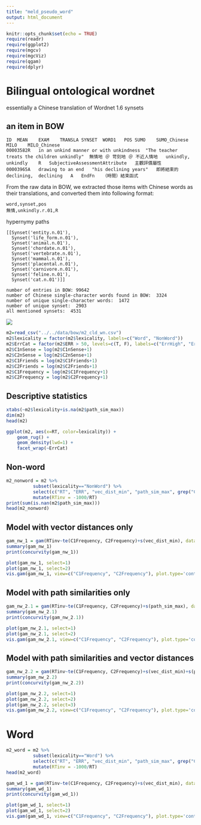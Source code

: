 ```yaml
---
title: "meld_pseudo_word"
output: html_document
---
```


```r
knitr::opts_chunk$set(echo = TRUE)
require(readr)
require(ggplot2)
require(mgcv)
require(mgcViz)
require(qgam)
require(dplyr)
```

# Bilingual ontological wordnet

essentially a Chinese translation of Wordnet 1.6 synsets

## an item in BOW
```
ID	MEAN	EXAM	TRANSLA	SYNSET	WORD1	POS	SUMO	SUMO_Chinese	MILO	MILO_Chinese
00003582R	in an unkind manner or with unkindness	"The teacher treats the children unkindly"	無情地 ＠ 苛刻地 ＠ 不近人情地	unkindly,	unkindly	R	SubjectiveAssessmentAttribute	主觀評價屬性	
00003965A	drawing to an end	"his declining years"	即將結束的	declining,	declining	A	EndFn	（時間）結束函式
```

From the raw data in BOW, we extracted those items with Chinese words as their translations, and converted them into following format:

```
word,synset,pos
無情,unkindly.r.01,R
```

hypernymy paths
```
[[Synset('entity.n.01'),
  Synset('life_form.n.01'),
  Synset('animal.n.01'),
  Synset('chordate.n.01'),
  Synset('vertebrate.n.01'),
  Synset('mammal.n.01'),
  Synset('placental.n.01'),
  Synset('carnivore.n.01'),
  Synset('feline.n.01'),
  Synset('cat.n.01')]]
```

```
number of entries in BOW: 99642
number of Chinese single-character words found in BOW:  3324
number of unique single-character words:  1472
number of unique synset:  2903
all mentioned synsets:  4531
```

![](hypernym_path_dist.png)


```r
m2=read_csv("../../data/bow/m2_cld_wn.csv")
m2$lexicality = factor(m2$lexicality, labels=c("Word", "NonWord"))
m2$ErrCat = factor(m2$ERR > 50, levels=c(T, F), labels=c("ErrHigh", "ErrLow"))
m2$C1nSense = log(m2$C1nSense+1)
m2$C2nSense = log(m2$C2nSense+1)
m2$C1Friends = log(m2$C1Friends+1)
m2$C2Friends = log(m2$C2Friends+1)
m2$C1Frequency = log(m2$C1Frequency+1)
m2$C2Frequency = log(m2$C2Frequency+1)
```
## Descriptive statistics
```r
xtabs(~m2$lexicality+is.na(m2$path_sim_max))
dim(m2)
head(m2)
```

```r
ggplot(m2, aes(x=RT, color=lexicality)) + 
    geom_rug() + 
    geom_density(lwd=1) + 
    facet_wrap(~ErrCat)
```

## Non-word

```r
m2_nonword = m2 %>% 
          subset(lexicality=="NonWord") %>%
          select(c("RT", "ERR", "vec_dist_min", "path_sim_max", grep("C[12].", colnames(m2)))) %>%
          mutate(RTinv = -1000/RT)
print(sum(is.nan(m2$path_sim_max)))
head(m2_nonword)
```
## Model with vector distances only

```r
gam_nw_1 = gam(RTinv~te(C1Frequency, C2Frequency)+s(vec_dist_min), data=m2_nonword)
summary(gam_nw_1)
print(concurvity(gam_nw_1))
```

```r
plot(gam_nw_1, select=1)
plot(gam_nw_1, select=2)
vis.gam(gam_nw_1, view=c("C1Frequency", "C2Frequency"), plot.type='contour', too.far=0.1, color='topo')
```

## Model with path similarities only

```r
gam_nw_2.1 = gam(RTinv~te(C1Frequency, C2Frequency)+s(path_sim_max), data=m2_nonword)
summary(gam_nw_2.1)
print(concurvity(gam_nw_2.1))
```

```r
plot(gam_nw_2.1, select=1)
plot(gam_nw_2.1, select=2)
vis.gam(gam_nw_2.1, view=c("C1Frequency", "C2Frequency"), plot.type='contour', too.far=0.1, color='topo')
```


## Model with path similarities and vector distances

```r
gam_nw_2.2 = gam(RTinv~te(C1Frequency, C2Frequency)+s(vec_dist_min)+s(path_sim_max), data=m2_nonword)
summary(gam_nw_2.2)
print(concurvity(gam_nw_2.2))
```

```r
plot(gam_nw_2.2, select=1)
plot(gam_nw_2.2, select=2)
plot(gam_nw_2.2, select=3)
vis.gam(gam_nw_2.2, view=c("C1Frequency", "C2Frequency"), plot.type='contour', too.far=0.1, color='topo')
```


# Word

```r
m2_word = m2 %>% 
          subset(lexicality=="Word") %>%
          select(c("RT", "ERR", "vec_dist_min", "path_sim_max", grep("C[12].", colnames(m2)))) %>%
          mutate(RTinv = -1000/RT)
head(m2_word)
```


```r
gam_wd_1 = gam(RTinv~te(C1Frequency, C2Frequency)+s(vec_dist_min), data=m2_word)
summary(gam_wd_1)
print(concurvity(gam_wd_1))
```

```r
plot(gam_wd_1, select=1)
plot(gam_wd_1, select=2)
vis.gam(gam_wd_1, view=c("C1Frequency", "C2Frequency"), plot.type='contour', too.far=0.1, color='topo')
```